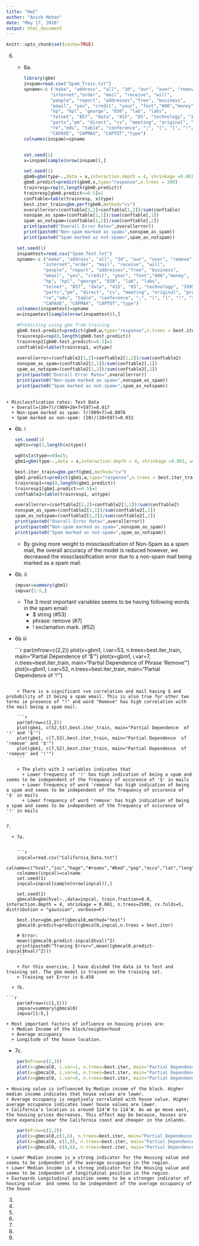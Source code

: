 ```yaml
---
title: "Hw2"
author: "Anish Mohan"
date: "May 17, 2016"
output: html_document
---
```


```r
knitr::opts_chunk$set(cache=TRUE)
```

6.
  + 6a.
  
    ```r
    library(gbm)
    inspam=read.csv("Spam_Train.txt")
    spname<-c ("make", "address", "all", "3d", "our", "over", "remove",
              "internet","order", "mail", "receive", "will",
              "people", "report", "addresses","free", "business",
              "email", "you", "credit", "your", "font","000","money",
              "hp", "hpl", "george", "650", "lab", "labs",
              "telnet", "857", "data", "415", "85", "technology", "1999",
              "parts","pm", "direct", "cs", "meeting", "original", "project",
              "re","edu", "table", "conference", ";", "(", "[", "!", "$", "#",
              "CAPAVE", "CAPMAX", "CAPTOT","type")
    colnames(inspam)=spname
    
    
    set.seed(1)
    x=inspam[sample(nrow(inspam)),]
    
    set.seed(1)
    gbm0=gbm(type~.,data = x,interaction.depth = 4, shrinkage =0.001, n.trees=2500, cv.folds=5, distribution="bernoulli", verbose=F)
    gbm0.predict=predict(gbm0,x,type="response",n.trees = 300)
    trainresp=rep(0,length(gbm0.predict))
    trainresp[gbm0.predict>=0.5]=1
    conftable=table(trainresp, x$type)
    best.iter_train=gbm.perf(gbm0,method="cv")
    overallerror=(conftable[1,2]+conftable[1,2])/sum(conftable)
    nonspam_as_spam=(conftable[2,1])/sum(conftable[,1])
    spam_as_notspam=(conftable[1,2])/sum(conftable[,2])
    print(paste0("Overall Error Rate=",overallerror))
    print(paste0("Non-spam marked as spam=",nonspam_as_spam))
    print(paste0("Spam marked as not-spam=",spam_as_notspam))
    ```



```r
    
    set.seed(1)
    inspamtest=read.csv("Spam.Test.txt")
    spname<-c ("make", "address", "all", "3d", "our", "over", "remove",
              "internet","order", "mail", "receive", "will",
              "people", "report", "addresses","free", "business",
              "email", "you", "credit", "your", "font","000","money",
              "hp", "hpl", "george", "650", "lab", "labs",
              "telnet", "857", "data", "415", "85", "technology", "1999",
              "parts","pm", "direct", "cs", "meeting", "original", "project",
              "re","edu", "table", "conference", ";", "(", "[", "!", "$", "#",
              "CAPAVE", "CAPMAX", "CAPTOT","type")
    colnames(inspamtest)=spname
    w=inspamtest[sample(nrow(inspamtest)),]

    #Predicting using gbm from training
    gbm0.test.predict=predict(gbm0,w,type="response",n.trees = best.iter_train)
    trainresp1=rep(0,length(gbm0.test.predict))
    trainresp1[gbm0.test.predict>=0.5]=1
    conftable2=table(trainresp1, w$type)
    
    overallerror=(conftable2[1,2]+conftable2[1,2])/sum(conftable2)
    nonspam_as_spam=(conftable2[2,1])/sum(conftable2[,1])
    spam_as_notspam=(conftable2[1,2])/sum(conftable2[,2])
    print(paste0("Overall Error Rate=",overallerror))
    print(paste0("Non-spam marked as spam=",nonspam_as_spam))
    print(paste0("Spam marked as not-spam=",spam_as_notspam))
    
```


    + Misclassfication rates: Test Data
      + Overall=(20+7)/(909+20+7+597)=0.017
      + Non-spam marked as spam: 7/(909+7)=0.0076
      + Spam marked as non-spam: (20)/(20+597)=0.032

  + 6b. i
  
    ```r
    set.seed(1)
    wghts=rep(1,length(x$type))
    
    wghts[x$type==0]=25;
    gbm1=gbm(type~.,data = x,interaction.depth = 4, shrinkage =0.001, weights=wghts, n.trees=2500,cv.folds=5, distribution="bernoulli", verbose=F)
    
    best.iter_train=gbm.perf(gbm1,method="cv")
    gbm1.predict=predict(gbm1,w,type="response",n.trees = best.iter_train)
    trainresp1=rep(0,length(gbm1.predict))
    trainresp1[gbm1.predict>=0.5]=1
    conftable2=table(trainresp1, w$type)
    
    overallerror=(conftable2[1,2]+conftable2[1,2])/sum(conftable2)
    nonspam_as_spam=(conftable2[2,1])/sum(conftable2[,1])
    spam_as_notspam=(conftable2[1,2])/sum(conftable2[,2])
    print(paste0("Overall Error Rate=",overallerror))
    print(paste0("Non-spam marked as spam=",nonspam_as_spam))
    print(paste0("Spam marked as not-spam=",spam_as_notspam))
    
    ```
  
      + By giving more weight to missclassifcation of Non-Spam as a spam mail, the overall accuracy of the model is reduced however, we decreased the missclassification error due to a non-spam mail being marked as a spam mail.
  
  
  + 6b. ii
  
    ```r
    impvar=summary(gbm1)
    impvar[1:5,]
    ```
    
      + The 3 most important variables seems to be having following words in the spam email:
        + $ string (#53)
        + phrase: remove (#7)
        + ! exclamation mark. (#52)

  + 6b iii
  
    ```r
    par(mfrow=c(2,2))
    plot(x=gbm1, i.var=53, n.trees=best.iter_train, main="Partial Dependence  of '$'")
    plot(x=gbm1, i.var=7, n.trees=best.iter_train, main="Partial Dependence  of Phrase 'Remove'")
    plot(x=gbm1, i.var=52, n.trees=best.iter_train, main="Partial Dependence  of '!'")
    
```
   
    + There is a significant +ve correlation and mail having $ and probability of it being a spam email. This is also true for other two terms ie presence of "!" and word "Remove" has high correlation with the mail being a spam mail.
    
    ```r
    par(mfrow=c(2,2))
    plot(gbm1, c(52,53),best.iter_train, main="Partial Dependence  of '!' and '$'")
    plot(gbm1, c(7,53),best.iter_train, main="Partial Dependence  of 'remove' and '$'")
    plot(gbm1, c(7,52),best.iter_train, main="Partial Dependence  of 'remove' and '!'")
    ```
  
    + The plots with 2 variables indicates that
      + Lower frequency of '!' has high indication of being a spam and seems to be independent of the frequency of occurence of '$' in mails
      + Lower frequency of word 'remove' has high indication of being a spam and seems to be independent of the frequency of occurence of '$' in mails
      + Lower frequency of word 'remove' has high indication of being a spam and seems to be independent of the frequency of occurence of '!' in mails
      

7.

  + 7a.
  
    
    ```r
    inpcal=read.csv("California_Data.txt")
    calname=c("hval","inc","hage","#rooms","#bed","pop","occu","lat","long")
    colnames(inpcal)=calname
    set.seed(1)
    inpcal=inpcal[sample(nrow(inpcal)),]
    
    set.seed(1)
    gbmcal0=gbm(hval~.,data=inpcal, train.fraction=0.8, interaction.depth = 4, shrinkage = 0.001, n.trees=2500, cv.folds=5, distribution = "gaussian", verbose=F)

    best.iter=gbm.perf(gbmcal0,method="test")
    gbmcal0.predict=predict(gbmcal0,inpcal,n.trees = best.iter)
    
    # Error:
    mean((gbmcal0.predict-inpcal$hval)^2)
    print(paste0("Traning Error=",mean((gbmcal0.predict-inpcal$hval)^2)))
    ```

    + For this exercise, I have divided the data in to Test and training set. The gbm model is trained on the training set.
    + Training set Error is 0.459

  + 7b.
  
```r
    par(mfrow=(c(1,1)))
    impvar=summary(gbmcal0)
    impvar[1:5,]
```
  
    + Most important factors of influence on housing prices are:
      + Median Income of the block/neighborhood
      + Average occupancy
      + Longitude of the house location.
  
  + 7c.
  
```r
    par(mfrow=c(2,2))
    plot(x=gbmcal0, i.var=1, n.trees=best.iter, main="Partial Dependence  of 'Income'")
    plot(x=gbmcal0, i.var=6, n.trees=best.iter, main="Partial Dependence  of 'Number of Occupants")
    plot(x=gbmcal0, i.var=8, n.trees=best.iter, main="Partial Dependence  of 'Longitude'")
```
  
    + Housing value is influenced by Median income of the block. Higher median income indicates that house values are lower.
    + Average occupancy is negatively correlated with house value. Higher average occupance indicates lower house values are lower.
    + California's location is around 124'W to 114'W. As we go move east, the housing prices decreases. This effect may be because, houses are more expensive near the California coast and cheaper in the inlands.
    
  
    
```r
    par(mfrow=c(2,2))
    plot(x=gbmcal0,c(1,6), n.trees=best.iter, main="Partial Dependence  of Income and Number of Occupants")
    plot(x=gbmcal0, c(1,8), n.trees=best.iter, main="Partial Dependence  of Income and Longitude")
    plot(x=gbmcal0, c(8,6), n.trees=best.iter, main="Partial Dependence  of Number of occupants and Longitude")

```
  
    + Lower Median income is a strong indicator for the Housing value and seems to be indpendent of the average occupancy in the region.
    + Lower Median income is a strong indicator for the Housing value and seems to be indpendent of longitudinal position in the region.
    + Eastwards Longitudinal position seems to be a stronger indicator of housing value  and seems to be independent of the average occupancy of the house
  
3.
4.
5.
6.
7.
8.
9.


